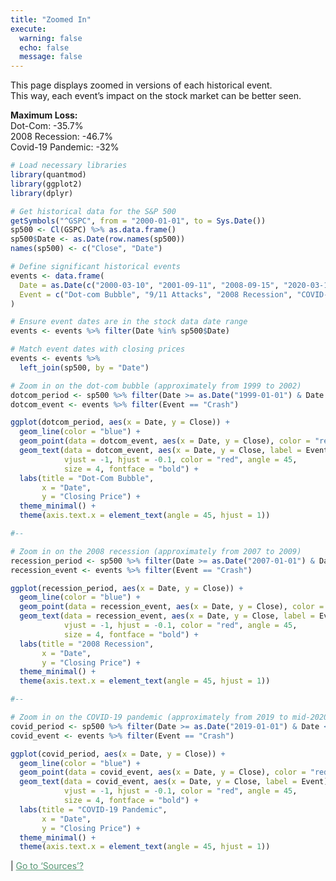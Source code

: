```yaml
---
title: "Zoomed In"
execute:
  warning: false
  echo: false
  message: false
---
```


This page displays zoomed in versions of each historical event.  
This way, each event's impact on the stock market can be better seen.

<span class="something1">**Maximum Loss:**</span>  
<span class="highlight">Dot-Com:</span> -35.7%  
<span class="highlight">2008 Recession:</span> -46.7%  
<span class="highlight">Covid-19 Pandemic:</span> -32%  

```r
# Load necessary libraries
library(quantmod)
library(ggplot2)
library(dplyr)

# Get historical data for the S&P 500
getSymbols("^GSPC", from = "2000-01-01", to = Sys.Date())
sp500 <- Cl(GSPC) %>% as.data.frame()
sp500$Date <- as.Date(row.names(sp500))
names(sp500) <- c("Close", "Date")

# Define significant historical events
events <- data.frame(
  Date = as.Date(c("2000-03-10", "2001-09-11", "2008-09-15", "2020-03-16", "2022-01-01")),
  Event = c("Dot-com Bubble", "9/11 Attacks", "2008 Recession", "COVID-19 Pandemic", "Recent Technology Boom")
)

# Ensure event dates are in the stock data date range
events <- events %>% filter(Date %in% sp500$Date)

# Match event dates with closing prices
events <- events %>%
  left_join(sp500, by = "Date")

# Zoom in on the dot-com bubble (approximately from 1999 to 2002)
dotcom_period <- sp500 %>% filter(Date >= as.Date("1999-01-01") & Date <= as.Date("2002-12-31"))
dotcom_event <- events %>% filter(Event == "Crash")

ggplot(dotcom_period, aes(x = Date, y = Close)) +
  geom_line(color = "blue") +
  geom_point(data = dotcom_event, aes(x = Date, y = Close), color = "red", size = 3) +
  geom_text(data = dotcom_event, aes(x = Date, y = Close, label = Event), 
            vjust = -1, hjust = -0.1, color = "red", angle = 45, 
            size = 4, fontface = "bold") +
  labs(title = "Dot-Com Bubble",
       x = "Date",
       y = "Closing Price") +
  theme_minimal() +
  theme(axis.text.x = element_text(angle = 45, hjust = 1))

#--

# Zoom in on the 2008 recession (approximately from 2007 to 2009)
recession_period <- sp500 %>% filter(Date >= as.Date("2007-01-01") & Date <= as.Date("2009-12-31"))
recession_event <- events %>% filter(Event == "Crash")

ggplot(recession_period, aes(x = Date, y = Close)) +
  geom_line(color = "blue") +
  geom_point(data = recession_event, aes(x = Date, y = Close), color = "red", size = 3) +
  geom_text(data = recession_event, aes(x = Date, y = Close, label = Event), 
            vjust = -1, hjust = -0.1, color = "red", angle = 45, 
            size = 4, fontface = "bold") +
  labs(title = "2008 Recession",
       x = "Date",
       y = "Closing Price") +
  theme_minimal() +
  theme(axis.text.x = element_text(angle = 45, hjust = 1))

#--

# Zoom in on the COVID-19 pandemic (approximately from 2019 to mid-2020)
covid_period <- sp500 %>% filter(Date >= as.Date("2019-01-01") & Date <= as.Date("2020-06-30"))
covid_event <- events %>% filter(Event == "Crash")

ggplot(covid_period, aes(x = Date, y = Close)) +
  geom_line(color = "blue") +
  geom_point(data = covid_event, aes(x = Date, y = Close), color = "red", size = 3) +
  geom_text(data = covid_event, aes(x = Date, y = Close, label = Event), 
            vjust = -1, hjust = -0.1, color = "red", angle = 45, 
            size = 4, fontface = "bold") +
  labs(title = "COVID-19 Pandemic",
       x = "Date",
       y = "Closing Price") +
  theme_minimal() +
  theme(axis.text.x = element_text(angle = 45, hjust = 1))
```

<div class="nav-right">
 | [Go to 'Sources'?](sources.qmd){style="color: #549471;"}
</div>